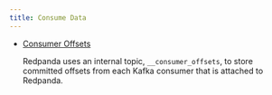 ```yaml
---
title: Consume Data
---
```


<head>
    <meta name="title" content="Consume Data | Redpanda Docs"/>
    <meta name="description" content="Consume Data from Redpanda."/>
    <link rel="canonical" href="https://docs.redpanda.com/docs/develop/consume-data/" />
</head>


- [Consumer Offsets](../consume-data/consumer-offsets)
  
  Redpanda uses an internal topic, `__consumer_offsets`, to store committed offsets from each Kafka consumer that is attached to Redpanda. 
